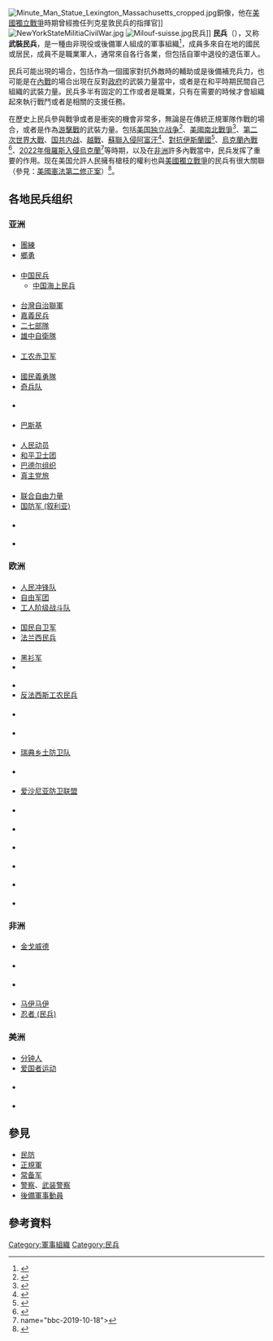{{Other uses|subject=一种武装力量|other=代号「民兵」的[[洲际导弹|洲际导弹]]|LGM-30義勇兵洲際彈道飛彈|LGM-30民兵洲际弹道导弹}}
[[File:Minute_Man_Statue_Lexington_Massachusetts_cropped.jpg|thumb]]銅像，他在[[美國獨立戰爭|美國獨立戰爭]]時期曾經擔任列克星敦民兵的指揮官]]
[[File:NewYorkStateMilitiaCivilWar.jpg|thumb]]
[[File:Milouf-suisse.jpg|thumb]]民兵]]
'''民兵'''（{{lang-en|Militia}}），又称'''武裝民兵'''，是一種由非現役或後備軍人組成的軍事組織<ref name="wsj-2014-04-30">{{cite news |title=再度興起的美國民兵運動 |url=https://cn.wsj.com/articles/CT-HXG-20140429112046 |accessdate=2020-03-10 |work=華爾街日報 |date=2014-04-30 |archive-date=2020-03-30 |archive-url=https://web.archive.org/web/20200330143454/https://cn.wsj.com/articles/CT-HXG-20140429112046 |dead-url=no }}</ref>，成員多來自在地的國民或居民，成員不是職業軍人，通常來自各行各業，但包括自軍中退役的退伍軍人。

民兵可能出現的場合，包括作為一個國家對抗外敵時的輔助或是後備補充兵力，也可能是在[[內戰|內戰]]的場合出現在反對[[政府|政府]]的武裝力量當中，或者是在和平時期民間自己組織的武裝力量。民兵多半有固定的工作或者是職業，只有在需要的時候才會組織起來執行戰鬥或者是相關的支援任務。

在歷史上民兵參與戰爭或者是衝突的機會非常多，無論是在傳統正規軍隊作戰的場合，或者是作為[[游擊戰|游擊戰]]的武裝力量。包括[[美国独立战争|美国独立战争]]<ref name="voa-2008-05-02">{{cite news |title=建国史话 (12)：美国独立战争独立宣言 |url=https://www.voachinese.com/a/a-21-w2008-05-02-voa53-63229502/971557.html |accessdate=2020-03-10 |work=VOA |date=2008-05-02 |archive-date=2020-03-30 |archive-url=https://web.archive.org/web/20200330143457/https://www.voachinese.com/a/a-21-w2008-05-02-voa53-63229502/971557.html |dead-url=no }}</ref>、[[美國南北戰爭|美國南北戰爭]]<ref name="isbn-9789863920335-p161">{{cite book |author1=張彩玲 |title=影響世界歷史的50場戰爭（二版） |date=2015年10月 |publisher=海鴿文化 |location=台灣 |isbn=9789863920335 |page=p.161 |url=https://books.google.com.hk/books?id=TshFDwAAQBAJ&pg=PT160&lpg=PT160&dq=%E5%8D%97%E5%8C%97%E6%88%B0%E7%88%AD+%E6%B0%91%E5%85%B5&source=bl&ots=xoybJWQpgz&sig=ACfU3U1nwNJCrkrEv3fjc5huG4RpEONI0A&hl=zh-TW&sa=X&ved=2ahUKEwiUqIX9oY_oAhXdxosBHeeqDLQ4ChDoATACegQICBAB#v=onepage&q=%E5%8D%97%E5%8C%97%E6%88%B0%E7%88%AD%20%E6%B0%91%E5%85%B5&f=false |accessdate=2020-03-10 |archive-date=2020-03-30 |archive-url=https://web.archive.org/web/20200330143503/https://books.google.com.hk/books?id=TshFDwAAQBAJ&pg=PT160&lpg=PT160&dq=%E5%8D%97%E5%8C%97%E6%88%B0%E7%88%AD+%E6%B0%91%E5%85%B5&source=bl&ots=xoybJWQpgz&sig=ACfU3U1nwNJCrkrEv3fjc5huG4RpEONI0A&hl=zh-TW&sa=X&ved=2ahUKEwiUqIX9oY_oAhXdxosBHeeqDLQ4ChDoATACegQICBAB#v=onepage&q=%E5%8D%97%E5%8C%97%E6%88%B0%E7%88%AD%20%E6%B0%91%E5%85%B5&f=false |dead-url=no }}</ref>、[[第二次世界大戰|第二次世界大戰]]、[[国共内战|国共内战]]、[[越戰|越戰]]、[[蘇聯入侵阿富汗|蘇聯入侵阿富汗]]<ref name="cna-2020-03-01">{{cite news |title=美國與塔利班簽和平協議 為結束18年阿富汗戰爭舖路 |url=https://www.cna.com.tw/news/firstnews/202002290242.aspx |accessdate=2020-03-10 |work=中央通訊社 |date=2020-03-01 |archive-date=2020-03-15 |archive-url=https://web.archive.org/web/20200315022339/https://www.cna.com.tw/news/firstnews/202002290242.aspx |dead-url=no }}</ref>、[[伊斯蘭國|對抗伊斯蘭國]]<ref name="bbc-2019-10-18">{{cite news |title=中東變局：關於庫爾德人 你需知道的幾件事 |url=https://www.bbc.com/zhongwen/trad/world-50060829 |accessdate=2020-03-10 |work=BBC |date=2019-10-18 |archive-date=2020-03-30 |archive-url=https://web.archive.org/web/20200330143514/https://www.bbc.com/zhongwen/trad/world-50060829 |dead-url=no }}</ref>、[[頓巴斯戰爭|烏克蘭內戰]]<ref name="bbc-2014-09-29">{{cite news |title=烏克蘭親俄民兵攻擊政府軍7名士兵死亡 |url=https://www.bbc.com/zhongwen/trad/world/2014/09/140929_ukraine_soldiers |accessdate=2020-03-10 |work=BBC |date=2014-09-29 |archive-date=2020-03-30 |archive-url=https://web.archive.org/web/20200330143517/https://www.bbc.com/zhongwen/trad/world/2014/09/140929_ukraine_soldiers |dead-url=no }}</ref>、[[2022年俄羅斯入侵烏克蘭|2022年俄羅斯入侵烏克蘭]]<ref> name="bbc-2019-10-18">{{cite news |title=中東變局：關於庫爾德人 你需知道的幾件事 |url=https://tw.news.yahoo.com/%E6%8D%8D%E8%A1%9B%E5%AE%B6%E5%9C%92%E7%83%8F%E5%85%8B%E8%98%AD%E7%B5%84%E6%B0%91%E5%85%B5%E8%87%AA%E5%82%99%E6%AD%A5%E6%A7%8D-%E6%B1%BD%E6%B2%B9%E5%BD%88-%E6%9C%AA%E6%9C%8D%E5%BD%B9%E8%80%85%E8%87%AA%E7%99%BC%E6%80%A7%E5%8A%A0%E5%85%A5-122900089.html|dead-url=no }}</ref>等時期，以及在[[非洲|非洲]]許多內戰當中，民兵发挥了重要的作用。现在美国允許人民擁有槍枝的權利也與[[美國獨立戰爭|美國獨立戰爭]]的民兵有很大關聯（參見：[[美國憲法第二修正案|美國憲法第二修正案]]）<ref>{{cite web |last=Linder|first=Doug|title=United States vs. Miller (U.S. 1939) |work=Exploring Constitutional Law |publisher=University of Missouri-Kansas City Law School |year=2008 |url=http://www.law.umkc.edu/faculty/projects/ftrials/conlaw/millervus.html |archive-url=https://web.archive.org/web/20011123170327/http://www.law.umkc.edu/faculty/projects/ftrials/conlaw/millervus.html |archive-date=2001-11-23 |accessdate=2008-07-2 6}}</ref>。

==各地民兵组织==
===亚洲===
===={{QING}}====
*[[團練|團練]]
*[[鄉勇|鄉勇]]

===={{PRC}}====
*[[中国民兵|中国民兵]]
**[[中国海上民兵|中国海上民兵]]
===={{ROC}}====
*[[台灣自治聯軍|台灣自治聯軍]]
*[[嘉義民兵|嘉義民兵]]
*[[二七部隊|二七部隊]]
*[[雄中自衛隊|雄中自衛隊]]

===={{DPRK}}====
*[[工农赤卫军|工农赤卫军]]
===={{JAP}}====
*[[國民義勇隊|國民義勇隊]]
*[[奇兵队|奇兵队]]
===={{VNM}}====
*{{link-en|越南自卫民兵|Vietnam Self-Defence Militia}}
===={{IRN}}====
*[[巴斯基|巴斯基]]
===={{IRQ}}====
*[[人民动员|人民动员]]
*[[和平卫士团|和平卫士团]]
*[[巴德尔组织|巴德尔组织]]
*[[真主党旅|真主党旅]]
===={{SYR}}====
*[[联合自由力量|联合自由力量]]
*[[国防军_(叙利亚)|国防军 (叙利亚)]]
===={{TUR}}====
*{{link-en|乡村防卫体系|Village guard system}}
===={{ARM}}====
*{{link-en|亚美尼亚民兵|Armenian fedayi}}

===欧洲===
===={{GER}}====
*[[人民冲锋队|人民冲锋队]]
*[[自由军团|自由军团]]
*[[工人阶级战斗队|工人阶级战斗队]]
===={{FRA}}====
*[[国民自卫军|国民自卫军]]
*[[法兰西民兵|法兰西民兵]]
===={{ITA}}====
*[[黑衫军|黑衫军]]
*{{link-en|国民共和国卫队|National Republican Guard (Italy)}}

===={{ESP}}====
*{{link-en|国民民兵(西班牙)|National Militia (Spain)}}
*[[反法西斯工农民兵|反法西斯工农民兵]]
===={{NLD}}====
*{{link-en|国民预备队|National Reserve Corps}}
===={{NOR}}====
*{{link-en|挪威乡土防卫队|Norwegian Home Guard}}
===={{SWE}}====
*[[瑞典乡土防卫队|瑞典乡土防卫队]]
===={{DNK}}====
*{{link-en|丹麦乡土防卫队|Home Guard (Denmark)}}
===={{EST}}====
*[[爱沙尼亚防卫联盟|爱沙尼亚防卫联盟]]
===={{LVA}}====
*{{link-en|拉脱维亚国民警卫队|Latvian National Guard}}
===={{POL}}====
*{{link-en|领土防卫军(波兰)|Territorial Defence Force (Poland)}}
===={{HUN}}====
*{{link-en|工人民兵|Workers' Militia}}
===={{ROU}}====
*{{link-en|爱国卫队(罗马尼亚)|Patriotic Guards (Romania)}}
===={{捷克斯洛伐克}}====
*{{link-en|人民民兵(捷克斯洛伐克)|People's Militias (Czechoslovakia)}}
===={{USSR}}====
*{{link-en|人民民兵(苏联)|Narodnoe Opolcheniye}}

===非洲===
===={{SDN}}====
*[[金戈威德|金戈威德]]
===={{ETH}}====
*{{link-en|人民民兵(埃塞俄比亚)|People's Militia (Ethiopia)}}
===={{BFA}}====
*{{link-en|人民民兵(布基纳法索)|People's Militia (Burkina Faso)}}
===={{COD}}====
*[[马伊马伊|马伊马伊]]
*[[忍者_(民兵)|忍者 (民兵)]]
===美洲===
===={{USA}}====
*[[分钟人|分钟人]]
*[[爱国者运动|爱国者运动]]
===={{CAN}}====
*{{link-en|加拿大民兵|Canadian Militia}}
===={{CUB}}====
*{{link-en|领土部队民兵|Territorial Troops Militia}}

== 參見 ==
*[[民防|民防]]
*[[正規軍|正規軍]]
*[[常备军|常备军]]
*[[警察|警察]]、[[武装警察|武装警察]]
*[[後備軍事動員|後備軍事動員]]

== 參考資料 ==
{{reflist|2}}

{{Authority control}}
[[Category:軍事組織|Category:軍事組織]]
[[Category:民兵|Category:民兵]]